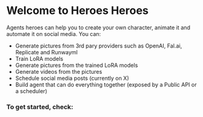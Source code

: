 
# Welcome to Heroes Heroes

Agents heroes can help you to create your own character, animate it and automate it on social media.
You can:
- Generate pictures from 3rd pary providers such as OpenAI, Fal.ai, Replicate and Runwayml
- Train LoRA models
- Generate pictures from the trained LoRA models
- Generate videos from the pictures
- Schedule social media posts (currently on X)
- Build agent that can do everything together (exposed by a Public API or a scheduler)

### To get started, check:

<Cards>
    <Cards.Card
        title="How it works"
        href="/getting-started/how-it-works"
    />
    <Cards.Card
        title="Docker Compose fast install"
        href="/installation/docker-compose"
    />
    <Cards.Card
        title="How to add a new provider"
        href="/how-to/add-provider"
    />
</Cards>